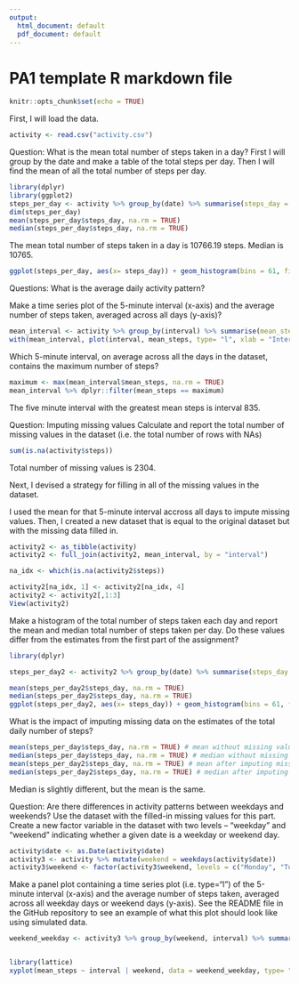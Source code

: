 ```yaml
---
output:
  html_document: default
  pdf_document: default
---
```

# PA1 template R markdown file

```r
knitr::opts_chunk$set(echo = TRUE)
```


First, I will load the data.
```r
activity <- read.csv("activity.csv")

```



Question: What is the mean total number of steps taken in a day?
First I will group by the date and make a table of the total steps per day. Then I will find the mean of all the total number of steps per day. 

```r
library(dplyr)
library(ggplot2)
steps_per_day <- activity %>% group_by(date) %>% summarise(steps_day = sum(steps))
dim(steps_per_day)
mean(steps_per_day$steps_day, na.rm = TRUE)
median(steps_per_day$steps_day, na.rm = TRUE)


```
The mean total number of steps taken in a day is 10766.19 steps. Median is 10765.
```r
ggplot(steps_per_day, aes(x= steps_day)) + geom_histogram(bins = 61, fill = "blue") + labs(x="steps for each day", title = "Histogram of total steps in a day") + geom_vline(aes(xintercept = mean(steps_day, na.rm= TRUE)), colour="black") + geom_vline(aes(xintercept = median(steps_day, na.rm= TRUE)), colour = "yellow")
```



Questions: What is the average daily activity pattern?

Make a time series plot of the 5-minute interval (x-axis) and the average number of steps taken, averaged across all days (y-axis)?

```r
mean_interval <- activity %>% group_by(interval) %>% summarise(mean_steps = mean(steps, na.rm = TRUE))
with(mean_interval, plot(interval, mean_steps, type= "l", xlab = "Interval", ylab = "Average number of steps", main = "Average number of steps per five minute interval across days")) 


```




Which 5-minute interval, on average across all the days in the dataset, contains the maximum number of steps?

```r
maximum <- max(mean_interval$mean_steps, na.rm = TRUE)
mean_interval %>% dplyr::filter(mean_steps == maximum)

```
The five minute interval with the greatest mean steps is interval 835.



Question: Imputing missing values
Calculate and report the total number of missing values in the dataset (i.e. the total number of rows with NAs)

```r
sum(is.na(activity$steps))
```
Total number of missing values is 2304.

Next, I devised a strategy for filling in all of the missing values in the dataset. 

I used the mean for that 5-minute interval accross all days to impute missing values.
Then, I created a new dataset that is equal to the original dataset but with the missing data filled in. 

```r

activity2 <- as_tibble(activity)
activity2 <- full_join(activity2, mean_interval, by = "interval")

na_idx <- which(is.na(activity2$steps))

activity2[na_idx, 1] <- activity2[na_idx, 4]
activity2 <- activity2[,1:3]
View(activity2)

```


Make a histogram of the total number of steps taken each day and report the mean and median total number of steps taken per day. Do these values differ from the estimates from the first part of the assignment? 

```r
library(dplyr)

steps_per_day2 <- activity2 %>% group_by(date) %>% summarise(steps_day = sum(steps))

mean(steps_per_day2$steps_day, na.rm = TRUE)
median(steps_per_day2$steps_day, na.rm = TRUE)
ggplot(steps_per_day2, aes(x= steps_day)) + geom_histogram(bins = 61, fill = "blue") + labs(x="steps for each day", title = "Histogram of total steps in a day") + geom_vline(aes(xintercept = mean(steps_day, na.rm= TRUE)), colour="black") + geom_vline(aes(xintercept = median(steps_day, na.rm= TRUE)), colour = "yellow")
```

What is the impact of imputing missing data on the estimates of the total daily number of steps? 

```r
mean(steps_per_day$steps_day, na.rm = TRUE) # mean without missing values
median(steps_per_day$steps_day, na.rm = TRUE) # median without missing values
mean(steps_per_day2$steps_day, na.rm = TRUE) # mean after imputing missing
median(steps_per_day2$steps_day, na.rm = TRUE) # median after imputing missing values
```
Median is slightly different, but the mean is the same. 




Question: Are there differences in activity patterns between weekdays and weekends?
Use the dataset with the filled-in missing values for this part.
Create a new factor variable in the dataset with two levels – “weekday” and “weekend” indicating whether a given date is a weekday or weekend day.
```r

activity$date <- as.Date(activity$date)
activity3 <- activity %>% mutate(weekend = weekdays(activity$date))
activity3$weekend <- factor(activity3$weekend, levels = c("Monday", "Tuesday", "Wednesday", "Thursday", "Friday", "Saturday", "Sunday"),  labels = c("Weekday", "Weekday", "Weekday", "Weekday", "Weekday", "Weekend", "Weekend"))

```


Make a panel plot containing a time series plot (i.e. type="l") of the 5-minute interval (x-axis) and the average number of steps taken, averaged across all weekday days or weekend days (y-axis). See the README file in the GitHub repository to see an example of what this plot should look like using simulated data.
```r

weekend_weekday <- activity3 %>% group_by(weekend, interval) %>% summarise(mean_steps = mean(steps, na.rm= TRUE))


library(lattice)
xyplot(mean_steps ~ interval | weekend, data = weekend_weekday, type= "l", layout = c(1,2))


```

